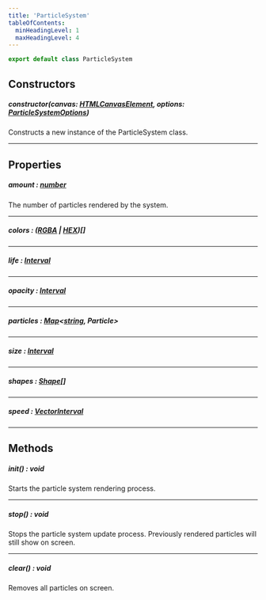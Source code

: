 ```yaml
---
title: 'ParticleSystem'
tableOfContents:
  minHeadingLevel: 1
  maxHeadingLevel: 4
---
```


```ts
export default class ParticleSystem
```

## Constructors

##### <span class="script-font">constructor(canvas: [HTMLCanvasElement](https://developer.mozilla.org/en-US/docs/Web/API/HTMLCanvasElement), options: [ParticleSystemOptions](../interfaces/ParticleOptions))</span>
Constructs a new instance of the <span class="script-font bold">ParticleSystem</span> class.

***

## Properties

##### <span class="script-font">amount : [number](https://developer.mozilla.org/en-US/docs/Web/JavaScript/Reference/Global_Objects/Number)</span>

The number of particles rendered by the system.

***

##### <span class="script-font">colors : ([RGBA](/docs/classes/rgba) | [HEX](/docs/classes/hex))[]</span>

***

##### <span class="script-font">life : [Interval](/docs/types/interval)</span>

***

##### <span class="script-font">opacity : [Interval](/docs/types/interval)</span>

***

##### <span class="script-font">particles : [Map](https://developer.mozilla.org/en-US/docs/Web/JavaScript/Reference/Global_Objects/Map)&lt;[string](https://developer.mozilla.org/en-US/docs/Web/JavaScript/Reference/Global_Objects/String), Particle&gt;</span>

***

##### <span class="script-font">size : [Interval](/docs/types/interval)</span>

***

##### <span class="script-font">shapes : [Shape](/docs/types/shape)[]</span>

***

##### <span class="script-font">speed : [VectorInterval](/docs/types/vectorinterval)</span>

***

## Methods

##### <span class="script-font">init() : void</span>

Starts the particle system rendering process.

***

##### <span class="script-font">stop() : void</span>

Stops the particle system update process. Previously rendered particles will still show on screen.

***

##### <span class="script-font">clear() : void</span>

Removes all particles on screen.